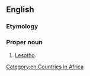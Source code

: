==English==
{{wikipedia}}

===Etymology===
{{suffix|en|Basuto|land}}

===Proper noun===
{{en-proper noun}}

# {{senseid|en|Q2340665}}{{lb|en|historical}} [[Lesotho]].

[[Category:en:Countries in Africa]]